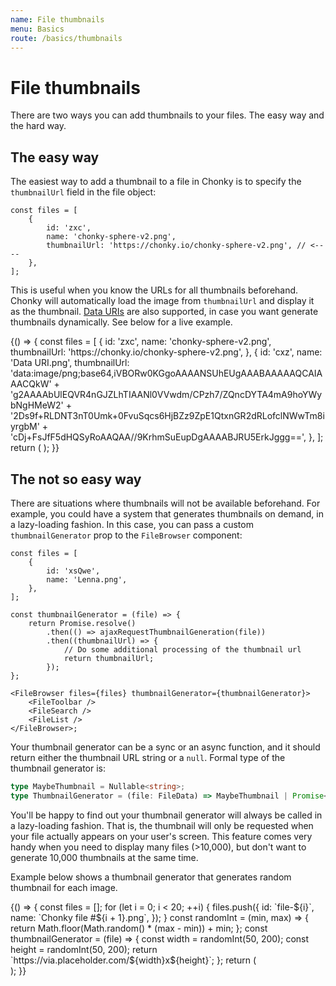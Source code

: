 ```yaml
---
name: File thumbnails
menu: Basics
route: /basics/thumbnails
---
```



# File thumbnails

There are two ways you can add thumbnails to your files. The easy way and the hard way.

## The easy way

The easiest way to add a thumbnail to a file in Chonky is to specify the
`thumbnailUrl` field in the file object:

```tsx
const files = [
    {
        id: 'zxc',
        name: 'chonky-sphere-v2.png',
        thumbnailUrl: 'https://chonky.io/chonky-sphere-v2.png', // <----
    },
];
```

This is useful when you know the URLs for all thumbnails beforehand. Chonky will
automatically load the image from `thumbnailUrl` and display it as the thumbnail. [Data
URIs](https://css-tricks.com/data-uris/) are also supported, in case you want generate
thumbnails dynamically. See below for a live example.

<Playground>
    {() => {
        const files = [
            {
                id: 'zxc',
                name: 'chonky-sphere-v2.png',
                thumbnailUrl: 'https://chonky.io/chonky-sphere-v2.png',
            },
            {
                id: 'cxz',
                name: 'Data URI.png',
                thumbnailUrl:
                    'data:image/png;base64,iVBORw0KGgoAAAANSUhEUgAAABAAAAAQCAIAAACQkW' +
                    'g2AAAAbUlEQVR4nGJZLhTIAANl0VVwdm/CPzh7/ZQncDYTA4mA9hoYWybNgHMeW2' +
                    '2Ds9f+RLDNT3nT0Umk+0FvuSqcs6HjBZz9ZpE1QtxnGR2dRLofclNWwTm8iyrgbM' +
                    'cDj+FsJfF5dHQSyRoAAQAA//9KrhmSuEupDgAAAABJRU5ErkJggg==',
            },
        ];
        return (
            <FileBrowser files={files}>
                <FileNavbar />
                <FileToolbar />
                <FileList />
            </FileBrowser>
        );
    }}
</Playground>

## The not so easy way

There are situations where thumbnails will not be available beforehand. For
example, you could have a system that generates thumbnails on demand, in a lazy-loading
fashion. In this case, you can pass a custom `thumbnailGenerator` prop to the
`FileBrowser` component:

```tsx
const files = [
    {
        id: 'xsQwe',
        name: 'Lenna.png',
    },
];

const thumbnailGenerator = (file) => {
    return Promise.resolve()
        .then(() => ajaxRequestThumbnailGeneration(file))
        .then((thumbnailUrl) => {
            // Do some additional processing of the thumbnail url
            return thumbnailUrl;
        });
};

<FileBrowser files={files} thumbnailGenerator={thumbnailGenerator}>
    <FileToolbar />
    <FileSearch />
    <FileList />
</FileBrowser>;
```

Your thumbnail generator can be a sync or an async function, and it should return
either the thumbnail URL string or a `null`. Formal type of the thumbnail generator is:

```ts
type MaybeThumbnail = Nullable<string>;
type ThumbnailGenerator = (file: FileData) => MaybeThumbnail | Promise<MaybeThumbnail>;
```

You'll be happy to find out your thumbnail generator will always be called in a
lazy-loading fashion. That is, the thumbnail will only be requested when your file
actually appears on your user's screen. This feature comes very handy when you need
to display many files (>10,000), but don't want to generate 10,000 thumbnails at the
same time.

Example below shows a thumbnail generator that generates random thumbnail for each
image.

<Playground>
    {() => {
        const files = [];
        for (let i = 0; i < 20; ++i) {
            files.push({
                id: `file-${i}`,
                name: `Chonky file #${i + 1}.png`,
            });
        }
        const randomInt = (min, max) => {
            return Math.floor(Math.random() * (max - min)) + min;
        };
        const thumbnailGenerator = (file) => {
            const width = randomInt(50, 200);
            const height = randomInt(50, 200);
            return `https://via.placeholder.com/${width}x${height}`;
        };
        return (
            <div style={{ height: 500 }}>
                <FileBrowser files={files} thumbnailGenerator={thumbnailGenerator}>
                    <FileNavbar />
                    <FileToolbar />
                    <FileList />
                </FileBrowser>
            </div>
        );
    }}
</Playground>

